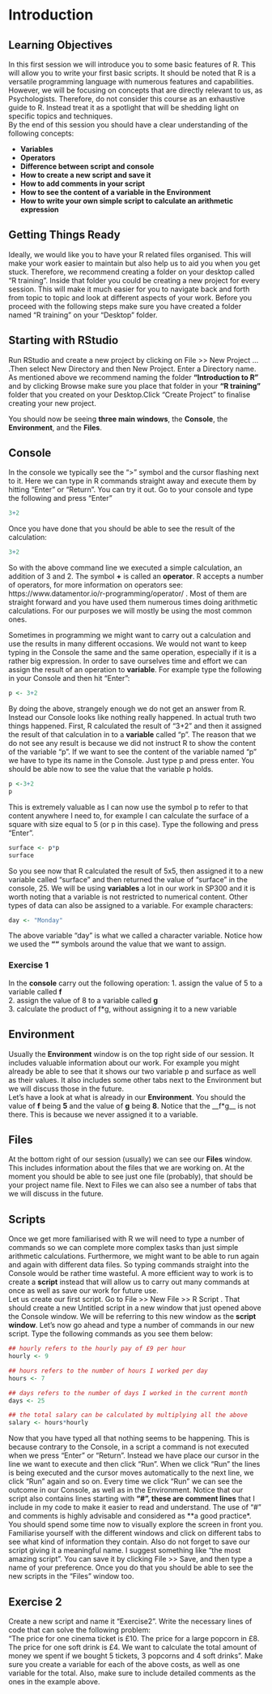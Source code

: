 # Introduction {#session1}


## Learning Objectives

In this first session we will introduce you to some basic features of R. This will allow you to write your first basic scripts. It should be noted that R is a versatile programming language with numerous features and capabilities. However, we will be focusing on concepts that are directly relevant to us, as Psychologists. Therefore, do not consider this course as an exhaustive guide to R. Instead treat it as a spotlight that will be shedding light on specific topics and techniques.   
By the end of this session you should have a clear understanding of the following concepts:  
   
* **Variables**   
* **Operators**   
* **Difference between script and console** 
* **How to create a new script and save it**
* **How to add comments in your script**
* **How to see the content of a variable in the Environment**
* **How to write your own simple script to calculate an arithmetic expression**


    
## Getting Things Ready   
   
Ideally, we would like you to have your R related files organised. This will make your work easier to maintain but also help us to aid you when you get stuck. Therefore, we recommend creating a folder on your desktop called "R training". Inside that folder you could be creating a new project for every session. This will make it much easier for you to navigate back and forth from topic to topic and look at different aspects of your work. Before you proceed with the following steps make sure you have created a folder named "R training" on your "Desktop" folder.  
    
## Starting with RStudio  
Run RStudio and create a new project by clicking on File >> New Project ... .Then select New Directory and then New Project. Enter a Directory name. As mentioned above we recommend naming the folder **"Introduction to R"** and by clicking Browse make sure you place that folder in your **"R training"** folder that you created on your Desktop.Click "Create Project" to finalise creating your new project.  

You should now be seeing **three main windows**, the **Console**, the **Environment**, and the **Files**. 
  
## Console  
In the console we typically see the ">" symbol and the cursor flashing next to it. Here we can type in R commands straight away and execute them by hitting "Enter" or "Return".
You can try it out. Go to your console and type the following and press "Enter"

```r
3+2
```

Once you have done that you should be able to see the result of the calculation:

```r
3+2
```

So with the above command line we executed a simple calculation, an addition of 3 and 2. The symbol **+** is called an **operator**. R accepts a number of operators, for more information on operators see: https://www.datamentor.io/r-programming/operator/ . Most of them are straight forward and you have used them numerous times doing arithmetic calculations. For our purposes we will mostly be using the most common ones.  

Sometimes in programming we might want to carry out a calculation and use the results in many different occasions. We would not want to keep typing in the Console the same and the same operation, especially if it is a rather big expression. In order to save ourselves time and effort we can assign the result of an operation to **variable**. For example type the following in your Console and then hit "Enter":
```r
p <- 3+2
```

By doing the above, strangely enough we do not get an answer from R. Instead our Console looks like nothing really happened. In actual truth two things happened. First, R calculated the result of "3+2" and then it assigned the result of that calculation in to a **variable** called "p". The reason that we do not see any result is because we did not instruct R to show the content of the variable "p". If we want to see the content of the variable named "p" we have to type its name in the Console. Just type p and press enter. You should be able now to see the value that the variable p holds.

```r
p <-3+2
p
```

This is extremely valuable as I can now use the symbol p to refer to that content anywhere I need to, for example I can calculate the surface of a square with size equal to 5 (or p in this case). Type the following and press "Enter".

```r
surface <- p*p
surface
```  

So you see now that R calculated the result of 5x5, then assigned it to a new variable called "surface" and then returned the value of "surface" in the console, 25. We will be using **variables** a lot in our work in SP300 and it is worth noting that a variable is not restricted to numerical content. Other types of data can also be assigned to a variable. For example characters:

```r
day <- "Monday"
```

The above variable "day" is what we called a character variable. Notice how we used the **""** symbols around the value that we want to assign. 

### Exercise 1

In the **console** carry out the following operation:
1. assign the value of 5 to a variable called **f**  
2. assign the value of 8 to a variable called **g**  
3. calculate the product of f*g, without assigning it to a new variable  

## Environment  
Usually the **Environment** window is on the top right side of our session. It includes valuable information about our work. For example you might already be able to see that it shows our two variable p and surface as well as their values. It also includes some other tabs next to the Environment but we will discuss those in the future.  
Let's have a look at what is already in our **Environment**. You should the value of **f** being **5** and the value of **g** being **8**. Notice that the __f*g__ is not there. This is because we never assigned it to a variable.

## Files   
At the bottom right of our session (usually) we can see our **Files** window. This includes information about the files that we are working on. At the moment you should be able to see just one file (probably), that should be your project name file. Next to Files we can also see a number of tabs that we will discuss in the future.

## Scripts

Once we get more familiarised with R we will need to type a number of commands so we can complete more complex tasks than just simple arithmetic calculations. Furthermore, we might want to be able to run again and again with different data files. So typing commands straight into the Console would be rather time wasteful. A more efficient way to work is to create a **script** instead that will allow us to carry out many commands at once as well as save our work for future use.  
Let us create our first script. Go to File >> New File >> R Script . That should create a new Untitled script in a new window that just opened above the Console window. We will be referring to this new window as the **script window**. Let's now go ahead and type a number of commands in our new script. Type the following commands as you see them below:

```r
## hourly refers to the hourly pay of £9 per hour
hourly <- 9

## hours refers to the number of hours I worked per day
hours <- 7

## days refers to the number of days I worked in the current month
days <- 25

## the total salary can be calculated by multiplying all the above
salary <- hours*hourly
```

Now that you have typed all that nothing seems to be happening. This is because contrary to the Console, in a script a command is not executed when we press "Enter" or "Return". Instead we have place our cursor in the line we want to execute and then click "Run". When we click "Run" the lines is being executed and the cursor moves automatically to the next line, we click "Run" again and so on. Every time we click "Run" we can see the outcome in our Console, as well as in the Environment. Notice that our script also contains lines starting with **"#", these are comment lines** that I include in my code to make it easier to read and understand. The use of "#" and comments is highly advisable and considered as **a good practice*. You should spend some time now to visually explore the screen in front you. Familiarise yourself with the different windows and click on different tabs to see what kind of information they contain. Also do not forget to save our script giving it a meaningful name. I suggest something like "the most amazing script". You can save it by clicking File >> Save, and then type a name of your preference. Once you do that you should be able to see the new scripts in the "Files" window too.  

## Exercise 2

Create a new script and name it "Exercise2". Write the necessary lines of code that can solve the following problem:  
"The price for one cinema ticket is £10. The price for a large popcorn in £8. The price for one soft drink is £4. We want to calculate the total amount of money we spent if we bought 5 tickets, 3 popcorns and 4 soft drinks". Make sure you create a variable for each of the above costs, as well as one variable for the total. Also, make sure to include detailed comments as the ones in the example above.

